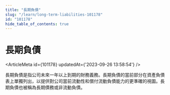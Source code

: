 ```yaml
---
title: "長期負債"
slug: "/learn/long-term-liabilities-101178"
id: "101178"
hide_table_of_contents: true
---
```



# 長期負債

<ArticleMeta id={101178} updatedAt={'2023-09-26 13:58:54'} />
<div className='border-solid border-b border-t-0 my-4 border-[var(--ifm-color-gray-300)]' />

長期負債是指公司未來一年以上到期的財務義務。長期負債的當前部分在資產負債表上單獨列出，以提供對公司當前流動性和償付流動負債能力的更準確的視圖。長期負債也被稱為長期債務或非流動負債。
